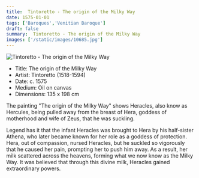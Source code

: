 ```yaml
---
title:  Tintoretto - The origin of the Milky Way
date: 1575-01-01
tags: ['Baroques','Venitian Baroque']
draft: false
summary:  Tintoretto - The origin of the Milky Way
images: ['/static/images/10685.jpg']
---
```


![ Tintoretto - The origin of the Milky Way](/static/images/10685.jpg)

* Title: The origin of the Milky Way
* Artist:  Tintoretto (1518-1594)
* Date: c. 1575
* Medium: Oil on canvas
* Dimensions: 135 x 198 cm

The painting "The origin of the Milky Way" shows Heracles, also know as Hercules, being pulled away from the breast of Hera, goddess of motherhood and wife of Zeus, that he was suckling. 

Legend has it that the infant Heracles was brought to Hera by his half-sister Athena, who later became known for her role as a goddess of protection. Hera, out of compassion, nursed Heracles, but he suckled so vigorously that he caused her pain, prompting her to push him away. As a result, her milk scattered across the heavens, forming what we now know as the Milky Way. It was believed that through this divine milk, Heracles gained extraordinary powers.

